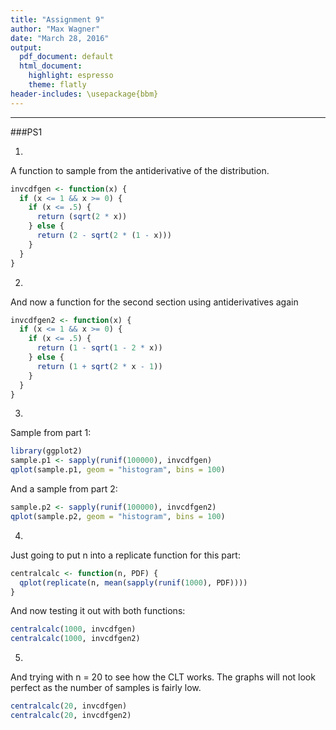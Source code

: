 ```yaml
---
title: "Assignment 9"
author: "Max Wagner"
date: "March 28, 2016"
output:
  pdf_document: default
  html_document:
    highlight: espresso
    theme: flatly
header-includes: \usepackage{bbm}
---
```

***

###PS1

1.

A function to sample from the antiderivative of the distribution.

```r
invcdfgen <- function(x) {
  if (x <= 1 && x >= 0) {
    if (x <= .5) {
      return (sqrt(2 * x))
    } else {
      return (2 - sqrt(2 * (1 - x)))
    }
  }
}
```

2.

And now a function for the second section using antiderivatives again

```r
invcdfgen2 <- function(x) {
  if (x <= 1 && x >= 0) {
    if (x <= .5) {
      return (1 - sqrt(1 - 2 * x))
    } else {
      return (1 + sqrt(2 * x - 1))
    }
  }
}
```

3.

Sample from part 1:

```r
library(ggplot2)
sample.p1 <- sapply(runif(100000), invcdfgen)
qplot(sample.p1, geom = "histogram", bins = 100)
```

And a sample from part 2:

```r
sample.p2 <- sapply(runif(100000), invcdfgen2)
qplot(sample.p2, geom = "histogram", bins = 100)
```

4.

Just going to put n into a replicate function for this part:

```r
centralcalc <- function(n, PDF) {
  qplot(replicate(n, mean(sapply(runif(1000), PDF))))
}
```

And now testing it out with both functions:

```r
centralcalc(1000, invcdfgen)
centralcalc(1000, invcdfgen2)
```

5.

And trying with n = 20 to see how the CLT works. The graphs will not look perfect as the number of samples is fairly low.

```r
centralcalc(20, invcdfgen)
centralcalc(20, invcdfgen2)
```